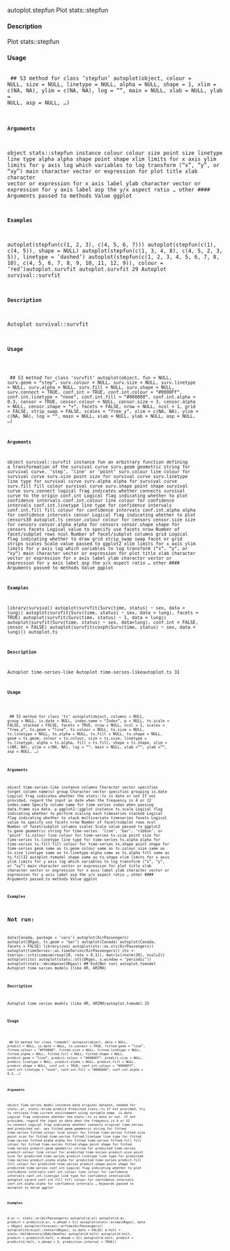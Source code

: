 autoplot.stepfun
Plot stats::stepfun

#### Description 
 
Plot stats::stepfun

#### Usage 
 <pre><code>
## S3 method for class 'stepfun'
autoplot(object, colour = NULL, size = NULL,
linetype = NULL, alpha = NULL, shape = 1, xlim = c(NA, NA),
ylim = c(NA, NA), log = "", main = NULL, xlab = NULL, ylab = NULL,
asp = NULL, ...)

#### Arguments 
 
object stats::stepfun instance
colour colour
size point size
linetype line type
alpha alpha
shape point shape
xlim limits for x axis
ylim limits for y axis
log which variables to log transform ("x", "y", or "xy")
main character vector or expression for plot title
xlab character vector or expression for x axis label
ylab character vector or expression for y axis label
asp the y/x aspect ratio
... other 
#### Arguments 
  passed to methods
Value
ggplot

#### Examples 

autoplot(stepfun(c(1, 2, 3), c(4, 5, 6, 7)))
autoplot(stepfun(c(1), c(4, 5)), shape = NULL)
autoplot(stepfun(c(1, 3, 4, 8), c(4, 5, 2, 3, 5)), linetype = 'dashed')
autoplot(stepfun(c(1, 2, 3, 4, 5, 6, 7, 8, 10), c(4, 5, 6, 7, 8, 9, 10, 11, 12, 9)), colour = 'red')autoplot.survfit
autoplot.survfit
29
Autoplot survival::survfit

#### Description 
 
Autoplot survival::survfit

#### Usage 
 <pre><code>
## S3 method for class 'survfit'
autoplot(object, fun = NULL, surv.geom = "step",
surv.colour = NULL, surv.size = NULL, surv.linetype = NULL,
surv.alpha = NULL, surv.fill = NULL, surv.shape = NULL,
surv.connect = TRUE, conf.int = TRUE, conf.int.colour = "#0000FF",
conf.int.linetype = "none", conf.int.fill = "#000000",
conf.int.alpha = 0.3, censor = TRUE, censor.colour = NULL,
censor.size = 3, censor.alpha = NULL, censor.shape = "+",
facets = FALSE, nrow = NULL, ncol = 1, grid = FALSE,
strip_swap = FALSE, scales = "free_y", xlim = c(NA, NA), ylim = c(NA,
NA), log = "", main = NULL, xlab = NULL, ylab = NULL, asp = NULL,
...)

#### Arguments 
 
object survival::survfit instance
fun an arbitrary function defining a transformation of the survival curve
surv.geom geometric string for survival curve. ’step’, ’line’ or ’point’
surv.colour line colour for survival curve
surv.size point size for survival curve
surv.linetype line type for survival curve
surv.alpha alpha for survival curve
surv.fill fill colour survival curve
surv.shape point shape survival curve
surv.connect logical frag indicates whether connects survival curve to the origin
conf.int
Logical flag indicating whether to plot confidence intervals
conf.int.colour
line colour for confidence intervals
conf.int.linetype
line type for confidence intervals
conf.int.fill
fill colour for confidence intervals
conf.int.alpha alpha for confidence intervals
censor
Logical flag indicating whether to plot censors30
autoplot.ts
censor.colour colour for censors
censor.size size for censors
censor.alpha alpha for censors
censor.shape shape for censors
facets Logical value to specify use facets
nrow Number of facet/subplot rows
ncol Number of facet/subplot columns
grid Logical flag indicating whether to draw grid
strip_swap swap facet or grid strips
scales Scale value passed to ggplot2
xlim limits for x axis
ylim limits for y axis
log which variables to log transform ("x", "y", or "xy")
main character vector or expression for plot title
xlab character vector or expression for x axis label
ylab character vector or expression for y axis label
asp the y/x aspect ratio
... other 
#### Arguments 
  passed to methods
Value
ggplot

#### Examples 

library(survival)
autoplot(survfit(Surv(time, status) ~ sex, data = lung))
autoplot(survfit(Surv(time, status) ~ sex, data = lung), facets = TRUE)
autoplot(survfit(Surv(time, status) ~ 1, data = lung))
autoplot(survfit(Surv(time, status) ~ sex, data=lung), conf.int = FALSE, censor = FALSE)
autoplot(survfit(coxph(Surv(time, status) ~ sex, data = lung)))
autoplot.ts

#### Description 
 
Autoplot time-series-like
Autoplot time-series-likeautoplot.ts
31

#### Usage 
 <pre><code>
## S3 method for class 'ts'
autoplot(object, columns = NULL, group = NULL,
is.date = NULL, index.name = "Index", p = NULL, ts.scale = FALSE,
stacked = FALSE, facets = TRUE, nrow = NULL, ncol = 1,
scales = "free_y", ts.geom = "line", ts.colour = NULL, ts.size = NULL,
ts.linetype = NULL, ts.alpha = NULL, ts.fill = NULL, ts.shape = NULL,
geom = ts.geom, colour = ts.colour, size = ts.size,
linetype = ts.linetype, alpha = ts.alpha, fill = ts.fill,
shape = ts.shape, xlim = c(NA, NA), ylim = c(NA, NA), log = "",
main = NULL, xlab = "", ylab = "", asp = NULL, ...)

#### Arguments 
 
object time-series-like instance
columns Character vector specifies target column name(s)
group Character vector specifies grouping
is.date Logical frag indicates whether the stats::ts is date or not If not provided,
regard the input as date when the frequency is 4 or 12
index.name Specify column name for time series index when passing data.frame via data.
p ggplot2::ggplot instance
ts.scale Logical flag indicating whether to perform scaling each timeseries
stacked Logical flag indicating whether to stack multivariate timeseries
facets Logical value to specify use facets
nrow Number of facet/subplot rows
ncol Number of facet/subplot columns
scales Scale value passed to ggplot2
ts.geom geometric string for time-series. ’line’, ’bar’, ’ribbon’, or ’point’
ts.colour line colour for time-series
ts.size point size for time-series
ts.linetype line type for time-series
ts.alpha alpha for time-series
ts.fill fill colour for time-series
ts.shape point shape for time-series
geom same as ts.geom
colour same as ts.colour
size same as ts.size
linetype same as ts.linetype
alpha same as ts.alpha
fill same as ts.fill32
autoplot.tsmodel
shape same as ts.shape
xlim limits for x axis
ylim limits for y axis
log which variables to log transform ("x", "y", or "xy")
main character vector or expression for plot title
xlab character vector or expression for x axis label
ylab character vector or expression for y axis label
asp the y/x aspect ratio
... other 
#### Arguments 
  passed to methods
Value
ggplot

#### Examples 

## Not run:
data(Canada, package = 'vars')
autoplot(AirPassengers)
autoplot(UKgas, ts.geom = 'bar')
autoplot(Canada)
autoplot(Canada, facets = FALSE)
library(zoo)
autoplot(xts::as.xts(AirPassengers))
autoplot(timeSeries::as.timeSeries(AirPassengers))
its <- tseries::irts(cumsum(rexp(10, rate = 0.1)), matrix(rnorm(20), ncol=2))
autoplot(its)
autoplot(stats::stl(UKgas, s.window = 'periodic'))
autoplot(stats::decompose(UKgas))
## End(Not run)
autoplot.tsmodel
Autoplot time series models (like AR, ARIMA)

#### Description 
 
Autoplot time series models (like AR, ARIMA)autoplot.tsmodel
33

#### Usage 
 <pre><code>
## S3 method for class 'tsmodel'
autoplot(object, data = NULL, predict = NULL,
is.date = NULL, ts.connect = TRUE, fitted.geom = "line",
fitted.colour = "#FF0000", fitted.size = NULL, fitted.linetype = NULL,
fitted.alpha = NULL, fitted.fill = NULL, fitted.shape = NULL,
predict.geom = "line", predict.colour = "#0000FF", predict.size = NULL,
predict.linetype = NULL, predict.alpha = NULL, predict.fill = NULL,
predict.shape = NULL, conf.int = TRUE, conf.int.colour = "#0000FF",
conf.int.linetype = "none", conf.int.fill = "#000000",
conf.int.alpha = 0.3, ...)

#### Arguments 
 
object Time series model instance
data original dataset, needed for stats::ar, stats::Arima
predict Predicted stats::ts If not provided, try to retrieve from current environment
using variable name.
is.date Logical frag indicates whether the stats::ts is date or not. If not provided,
regard the input as date when the frequency is 4 or 12
ts.connect Logical frag indicates whether connects original time-series and predicted val-
ues
fitted.geom geometric string for fitted time-series
fitted.colour line colour for fitted time-series
fitted.size
point size for fitted time-series
fitted.linetype
line type for fitted time-series
fitted.alpha alpha for fitted time-series
fitted.fill fill colour for fitted time-series
fitted.shape point shape for fitted time-series
predict.geom geometric string for predicted time-series
predict.colour line colour for predicted time-series
predict.size
point size for predicted time-series
predict.linetype
line type for predicted time-series
predict.alpha alpha for predicted time-series
predict.fill fill colour for predicted time-series
predict.shape point shape for predicted time-series
conf.int
Logical flag indicating whether to plot confidence intervals
conf.int.colour
line colour for confidence intervals
conf.int.linetype
line type for confidence intervals34
autoplot.varprd
conf.int.fill
fill colour for confidence intervals
conf.int.alpha alpha for confidence intervals
...
Keywords passed to autoplot.ts
Value
ggplot

#### Examples 

d.ar <- stats::ar(AirPassengers)
autoplot(d.ar)
autoplot(d.ar, predict = predict(d.ar, n.ahead = 5))
autoplot(stats::arima(UKgas), data = UKgas)
autoplot(forecast::arfima(AirPassengers))
autoplot(forecast::nnetar(UKgas), is.date = FALSE)
d.holt <- stats::HoltWinters(USAccDeaths)
autoplot(d.holt)
autoplot(d.holt, predict = predict(d.holt, n.ahead = 5))
autoplot(d.holt, predict = predict(d.holt, n.ahead = 5, prediction.interval = TRUE))
